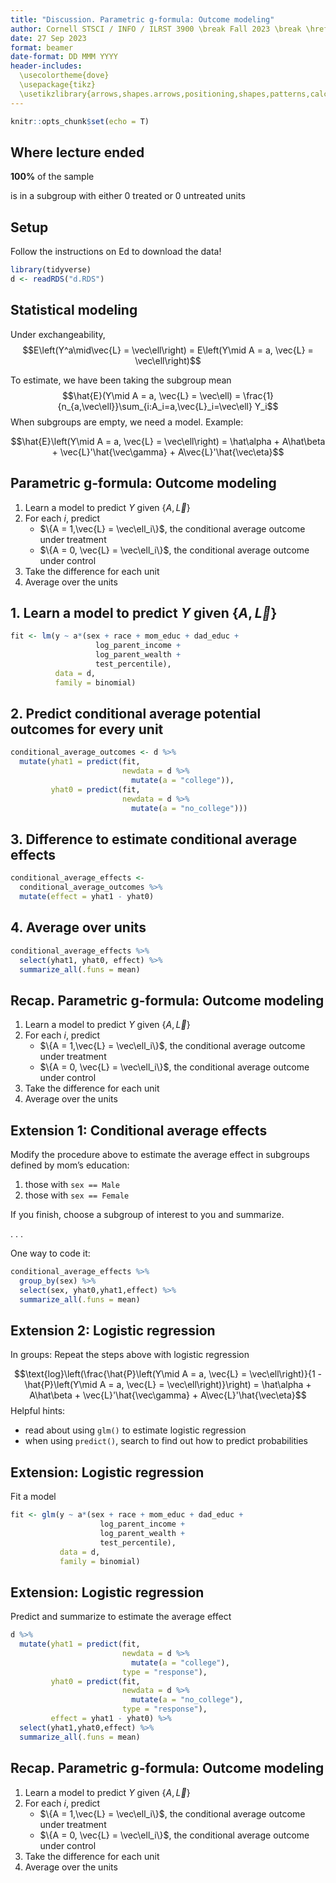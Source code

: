 ```yaml
---
title: "Discussion. Parametric g-formula: Outcome modeling"
author: Cornell STSCI / INFO / ILRST 3900 \break Fall 2023 \break \href{https://causal3900.github.io/}{\textcolor{blue}{causal3900.github.io}}
date: 27 Sep 2023
format: beamer
date-format: DD MMM YYYY
header-includes:
  \usecolortheme{dove}
  \usepackage{tikz}
  \usetikzlibrary{arrows,shapes.arrows,positioning,shapes,patterns,calc}
---
```


```r
knitr::opts_chunk$set(echo = T)
```

## Where lecture ended

\centering

```{=tex}
\begin{tikzpicture}[x = 1in, y = .4in]
\node (a) at (0,0) {$A$};
\node (y) at (1,0) {$Y$};
\node (l1) at (-1,2) {$L_1$};
\node (l2) at (-1,1.66) {$L_2$};
\node (l3) at (-1,1.33) {$L_3$};
\node (l4) at (-1,1) {$L_4$};
\node (l5) at (-1,.66) {$L_5$};
\node (l6) at (-1,.33) {$L_6$};
\node (l7) at (-1,0) {$L_7$};
\draw[->, thick] (l1) -- (a);
\draw[->, thick] (l2) -- (a);
\draw[->, thick] (l3) -- (a);
\draw[->, thick] (l4) -- (a);
\draw[->, thick] (l5) -- (a);
\draw[->, thick] (l6) -- (a);
\draw[->, thick] (l7) -- (a);
\draw[->, thick] (a) -- (y);
\draw[->, thick] (l1) to[bend left] (y);
\draw[->, thick] (l2) to[bend left] (y);
\draw[->, thick] (l3) to[bend left] (y);
\draw[->, thick] (l4) to[bend left] (y);
\draw[->, thick] (l5) to[bend left] (y);
\draw[->, thick] (l6) to[bend left] (y);
\draw[->, thick] (l7) to[bend left] (y);
\node[anchor = north, align = center, font = \footnotesize] at (a.south) {College\\Degree\\by Age 25};
\node[anchor = north, align = center, font = \footnotesize] at (y.south) {Spouse\\at Age 35\\Has Degree};
\node[anchor = east, align = center, font = \footnotesize] at (l1.west) {Sex};
\node[anchor = east, align = center, font = \footnotesize] at (l2.west) {Race};
\node[anchor = east, align = center, font = \footnotesize] at (l3.west) {Mom Education};
\node[anchor = east, align = center, font = \footnotesize] at (l4.west) {Dad Education};
\node[anchor = east, align = center, font = \footnotesize] at (l5.west) {Income};
\node[anchor = east, align = center, font = \footnotesize] at (l6.west) {Wealth};
\node[anchor = east, align = center, font = \footnotesize] at (l7.west) {Test Percentile};
\end{tikzpicture}
```
\huge

**100%** of the sample

\normalsize

is in a subgroup with either 0 treated or 0 untreated units

## Setup

Follow the instructions on Ed to download the data!

```r
library(tidyverse)
d <- readRDS("d.RDS")
```

## Statistical modeling

Under exchangeability, $$E\left(Y^a\mid\vec{L} = \vec\ell\right) = E\left(Y\mid A = a, \vec{L} = \vec\ell\right)$$

To estimate, we have been taking the subgroup mean $$\hat{E}(Y\mid A = a, \vec{L} = \vec\ell) = \frac{1}{n_{a,\vec\ell}}\sum_{i:A_i=a,\vec{L}_i=\vec\ell} Y_i$$ When subgroups are empty, we need a model. Example:

$$\hat{E}\left(Y\mid A = a, \vec{L} = \vec\ell\right) = \hat\alpha + A\hat\beta + \vec{L}'\hat{\vec\gamma} + A\vec{L}'\hat{\vec\eta}$$

## Parametric g-formula: Outcome modeling

1.  Learn a model to predict $Y$ given $\{A,\vec{L}\}$
2.  For each $i$, predict
    -   $\{A = 1,\vec{L} = \vec\ell_i\}$, the conditional average outcome under treatment
    -   $\{A = 0, \vec{L} = \vec\ell_i\}$, the conditional average outcome under control
3.  Take the difference for each unit
4.  Average over the units

## 1. Learn a model to predict $Y$ given $\{A,\vec{L}\}$

```r
fit <- lm(y ~ a*(sex + race + mom_educ + dad_educ + 
                   log_parent_income + 
                   log_parent_wealth + 
                   test_percentile),
          data = d,
          family = binomial)
```

## 2. Predict conditional average potential outcomes for every unit

```r
conditional_average_outcomes <- d %>%
  mutate(yhat1 = predict(fit, 
                         newdata = d %>% 
                           mutate(a = "college")),
         yhat0 = predict(fit, 
                         newdata = d %>% 
                           mutate(a = "no_college")))
```

## 3. Difference to estimate conditional average effects

```r
conditional_average_effects <- 
  conditional_average_outcomes %>%
  mutate(effect = yhat1 - yhat0)
```

## 4. Average over units

```r
conditional_average_effects %>%
  select(yhat1, yhat0, effect) %>%
  summarize_all(.funs = mean)
```

## Recap. Parametric g-formula: Outcome modeling

1.  Learn a model to predict $Y$ given $\{A,\vec{L}\}$
2.  For each $i$, predict
    -   $\{A = 1,\vec{L} = \vec\ell_i\}$, the conditional average outcome under treatment
    -   $\{A = 0, \vec{L} = \vec\ell_i\}$, the conditional average outcome under control
3.  Take the difference for each unit
4.  Average over the units

## Extension 1: Conditional average effects

Modify the procedure above to estimate the average effect in subgroups defined by mom's education:

1.  those with `sex == Male`
2.  those with `sex == Female`

If you finish, choose a subgroup of interest to you and summarize.

. . .

One way to code it:

```r
conditional_average_effects %>%
  group_by(sex) %>%
  select(sex, yhat0,yhat1,effect) %>%
  summarize_all(.funs = mean)
```

## Extension 2: Logistic regression

In groups: Repeat the steps above with logistic regression

$$\text{log}\left(\frac{\hat{P}\left(Y\mid A = a, \vec{L} = \vec\ell\right)}{1 - \hat{P}\left(Y\mid A = a, \vec{L} = \vec\ell\right)}\right) = \hat\alpha + A\hat\beta + \vec{L}'\hat{\vec\gamma} + A\vec{L}'\hat{\vec\eta}$$ Helpful hints:

-   read about using `glm()` to estimate logistic regression
-   when using `predict()`, search to find out how to predict probabilities

## Extension: Logistic regression

Fit a model

```r
fit <- glm(y ~ a*(sex + race + mom_educ + dad_educ + 
                    log_parent_income + 
                    log_parent_wealth + 
                    test_percentile),
           data = d,
           family = binomial)
```

## Extension: Logistic regression

Predict and summarize to estimate the average effect

\footnotesize
```r
d %>%
  mutate(yhat1 = predict(fit, 
                         newdata = d %>% 
                           mutate(a = "college"), 
                         type = "response"),
         yhat0 = predict(fit, 
                         newdata = d %>% 
                           mutate(a = "no_college"), 
                         type = "response"),
         effect = yhat1 - yhat0) %>%
  select(yhat1,yhat0,effect) %>%
  summarize_all(.funs = mean)
```

## Recap. Parametric g-formula: Outcome modeling

1.  Learn a model to predict $Y$ given $\{A,\vec{L}\}$
2.  For each $i$, predict
    -   $\{A = 1,\vec{L} = \vec\ell_i\}$, the conditional average outcome under treatment
    -   $\{A = 0, \vec{L} = \vec\ell_i\}$, the conditional average outcome under control
3.  Take the difference for each unit
4.  Average over the units

